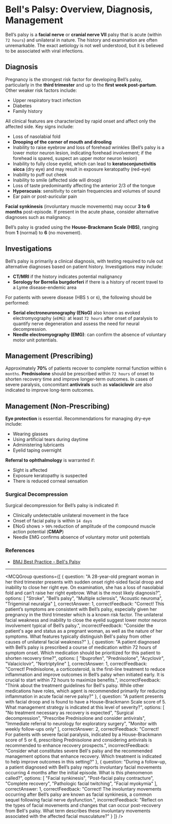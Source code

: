 
# Bell's Palsy: Overview, Diagnosis, Management

Bell’s palsy is a **facial nerve** or **cranial nerve VII** palsy that is acute (within `72 hours`) and unilateral in nature. The history and examination are often unremarkable. The exact aetiology is not well understood, but it is believed to be associated with viral infections.

## Diagnosis

Pregnancy is the strongest risk factor for developing Bell’s palsy, particularly in the **third trimester** and up to the **first week post-partum**. Other weaker risk factors include:

- Upper respiratory tract infection
- Diabetes
- Family history

All clinical features are characterized by rapid onset and affect only the affected side. Key signs include:

- Loss of nasolabial fold
- **Drooping of the corner of mouth and drooling**
- Inability to raise eyebrow and loss of forehead wrinkles (Bell’s palsy is a lower motor neuron lesion, indicating forehead involvement; if the forehead is spared, suspect an upper motor neuron lesion)
- Inability to fully close eyelid, which can lead to **keratoconjunctivitis sicca** (dry eye) and may result in exposure keratopathy (red-eye)
- Inability to puff out cheek
- Inability to smile (affected side will droop)
- Loss of taste predominantly affecting the anterior 2/3 of the tongue
- **Hyperacusis**: sensitivity to certain frequencies and volumes of sound
- Ear pain or post-auricular pain

**Facial synkinesis** (involuntary muscle movements) may occur **3 to 6 months** post-episode. If present in the acute phase, consider alternative diagnoses such as malignancy.

Bell’s palsy is graded using the **House-Brackmann Scale (HBS)**, ranging from **1** (normal) to **6** (no movement).

## Investigations

Bell’s palsy is primarily a clinical diagnosis, with testing required to rule out alternative diagnoses based on patient history. Investigations may include:

- **CT/MRI** if the history indicates potential malignancy
- **Serology for Borrelia burgdorferi** if there is a history of recent travel to a Lyme disease-endemic area

For patients with severe disease (HBS `5` or `6`), the following should be performed:

- **Serial electroneuronography (ENoG)** also known as evoked electromyography (`eEMG`): at least `72 hours` after onset of paralysis to quantify nerve degeneration and assess the need for neural decompression.
- **Needle electromyography (EMG)**: can confirm the absence of voluntary motor unit potentials.

## Management (Prescribing)

Approximately **70%** of patients recover to complete normal function within `6 months`. **Prednisolone** should be prescribed within `72 hours` of onset to shorten recovery time and improve longer-term outcomes. In cases of severe paralysis, concomitant **antivirals** such as **valaciclovir** are also indicated to improve long-term outcomes.

## Management (Non-Prescribing)

**Eye protection** is essential. Recommendations for managing dry-eye include:

- Wearing glasses
- Using artificial tears during daytime
- Administering lubricants
- Eyelid taping overnight

**Referral to ophthalmology** is warranted if:

- Sight is affected
- Exposure keratopathy is suspected
- There is reduced corneal sensation

### Surgical Decompression

Surgical decompression for Bell’s palsy is indicated if:

- Clinically undetectable unilateral movement in the face
- Onset of facial palsy is within `14 days`
- ENoG shows > `90%` reduction of amplitude of the compound muscle action potential (**CMAP**)
- Needle EMG confirms absence of voluntary motor unit potentials

### References

- [BMJ Best Practice - Bell's Palsy](https://bestpractice.bmj.com/topics/en-gb/118/pdf/118.pdf)

---

<MCQGroup questions={[
  {
    question: "A 28-year-old pregnant woman in her third trimester presents with sudden onset right-sided facial droop and inability to close her right eye. On examination, she has a loss of nasolabial fold and can’t raise her right eyebrow. What is the most likely diagnosis?",
    options: [
      "Stroke",
      "Bell’s palsy",
      "Multiple sclerosis",
      "Acoustic neuroma",
      "Trigeminal neuralgia"
    ],
    correctAnswer: 1,
    correctFeedback: "Correct! This patient’s symptoms are consistent with Bell’s palsy, especially given her pregnancy in the third trimester which is a known risk factor. The unilateral facial weakness and inability to close the eyelid suggest lower motor neuron involvement typical of Bell’s palsy.",
    incorrectFeedback: "Consider the patient's age and status as a pregnant woman, as well as the nature of her symptoms. What features typically distinguish Bell's palsy from other causes of unilateral facial weakness?"
  },
  {
    question: "A patient diagnosed with Bell’s palsy is prescribed a course of medication within 72 hours of symptom onset. Which medication should be prioritized for this patient to shorten recovery time?",
    options: [
      "Ibuprofen",
      "Prednisolone",
      "Acyclovir",
      "Valaciclovir",
      "Nortriptyline"
    ],
    correctAnswer: 1,
    correctFeedback: "Correct! Prednisolone, a corticosteroid, is the first-line treatment to reduce inflammation and improve outcomes in Bell’s palsy when initiated early. It is crucial to start within 72 hours to maximize benefits.",
    incorrectFeedback: "Think about the treatment guidelines for Bell's palsy. While other medications have roles, which agent is recommended primarily for reducing inflammation in acute facial nerve palsy?"
  },
  {
    question: "A patient presents with facial droop and is found to have a House-Brackmann Scale score of 5. What management strategy is indicated at this level of severity?",
    options: [
      "No treatment necessary as recovery is expected",
      "Surgical decompression",
      "Prescribe Prednisolone and consider antivirals",
      "Immediate referral to neurology for exploratory surgery",
      "Monitor with weekly follow-ups only"
    ],
    correctAnswer: 2,
    correctFeedback: "Correct! For patients with severe facial paralysis, indicated by a House-Brackmann score of 5 or 6, prescribing Prednisolone and considering antivirals is recommended to enhance recovery prospects.",
    incorrectFeedback: "Consider what constitutes severe Bell's palsy and the recommended management options that enhance recovery. Which treatment is indicated to help improve outcomes in this setting?"
  },
  {
    question: "During a follow-up, a patient diagnosed with Bell’s palsy reports involuntary facial movements occurring 4 months after the initial episode. What is this phenomenon called?",
    options: [
      "Facial synkinesis",
      "Post-facial palsy contracture",
      "Complete recovery",
      "Pathologic facial twitching",
      "Facial myokymia"
    ],
    correctAnswer: 1,
    correctFeedback: "Correct! The involuntary movements occurring after Bell’s palsy are known as facial synkinesis, a common sequel following facial nerve dysfunction.",
    incorrectFeedback: "Reflect on the types of facial movements and changes that can occur post-recovery from Bell's palsy. What term describes these involuntary movements associated with the affected facial musculature?"
  }
]} />